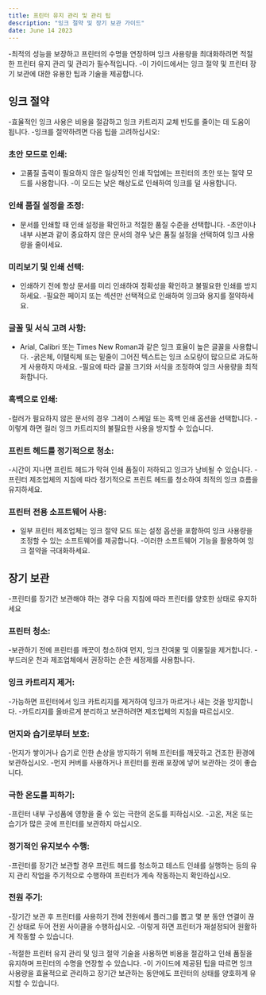 ```yaml
---
title: 프린터 유지 관리 및 관리 팁
description: "잉크 절약 및 장기 보관 가이드"
date: June 14 2023
---
```



-최적의 성능을 보장하고 프린터의 수명을 연장하며 잉크 사용량을 최대화하려면 적절한 프린터 유지 관리 및 관리가 필수적입니다. 
-이 가이드에서는 잉크 절약 및 프린터 장기 보관에 대한 유용한 팁과 기술을 제공합니다.

## 잉크 절약
-효율적인 잉크 사용은 비용을 절감하고 잉크 카트리지 교체 빈도를 줄이는 데 도움이 됩니다. 
-잉크를 절약하려면 다음 팁을 고려하십시오:

### 초안 모드로 인쇄:
- 고품질 출력이 필요하지 않은 일상적인 인쇄 작업에는 프린터의 초안 또는 절약 모드를 사용합니다. 
-이 모드는 낮은 해상도로 인쇄하여 잉크를 덜 사용합니다.

### 인쇄 품질 설정을 조정:
- 문서를 인쇄할 때 인쇄 설정을 확인하고 적절한 품질 수준을 선택합니다. 
-초안이나 내부 사본과 같이 중요하지 않은 문서의 경우 낮은 품질 설정을 선택하여 잉크 사용량을 줄이세요.

### 미리보기 및 인쇄 선택:
- 인쇄하기 전에 항상 문서를 미리 인쇄하여 정확성을 확인하고 불필요한 인쇄를 방지하세요. 
-필요한 페이지 또는 섹션만 선택적으로 인쇄하여 잉크와 용지를 절약하세요.

### 글꼴 및 서식 고려 사항:
- Arial, Calibri 또는 Times New Roman과 같은 잉크 효율이 높은 글꼴을 사용합니다. 
-굵은체, 이탤릭체 또는 밑줄이 그어진 텍스트는 잉크 소모량이 많으므로 과도하게 사용하지 마세요. 
-필요에 따라 글꼴 크기와 서식을 조정하여 잉크 사용량을 최적화합니다.

### 흑백으로 인쇄: 
-컬러가 필요하지 않은 문서의 경우 그레이 스케일 또는 흑백 인쇄 옵션을 선택합니다. 
-이렇게 하면 컬러 잉크 카트리지의 불필요한 사용을 방지할 수 있습니다.

### 프린트 헤드를 정기적으로 청소: 
-시간이 지나면 프린트 헤드가 막혀 인쇄 품질이 저하되고 잉크가 낭비될 수 있습니다. 
-프린터 제조업체의 지침에 따라 정기적으로 프린트 헤드를 청소하여 최적의 잉크 흐름을 유지하세요.

### 프린터 전용 소프트웨어 사용:
- 일부 프린터 제조업체는 잉크 절약 모드 또는 설정 옵션을 포함하여 잉크 사용량을 조정할 수 있는 소프트웨어를 제공합니다. 
-이러한 소프트웨어 기능을 활용하여 잉크 절약을 극대화하세요.

## 장기 보관
-프린터를 장기간 보관해야 하는 경우 다음 지침에 따라 프린터를 양호한 상태로 유지하세요

### 프린터 청소: 
-보관하기 전에 프린터를 깨끗이 청소하여 먼지, 잉크 잔여물 및 이물질을 제거합니다. 
-부드러운 천과 제조업체에서 권장하는 순한 세정제를 사용합니다.

### 잉크 카트리지 제거: 
-가능하면 프린터에서 잉크 카트리지를 제거하여 잉크가 마르거나 새는 것을 방지합니다. 
-카트리지를 올바르게 분리하고 보관하려면 제조업체의 지침을 따르십시오.

### 먼지와 습기로부터 보호: 
-먼지가 쌓이거나 습기로 인한 손상을 방지하기 위해 프린터를 깨끗하고 건조한 환경에 보관하십시오. 
-먼지 커버를 사용하거나 프린터를 원래 포장에 넣어 보관하는 것이 좋습니다.

### 극한 온도를 피하기: 
-프린터 내부 구성품에 영향을 줄 수 있는 극한의 온도를 피하십시오. 
-고온, 저온 또는 습기가 많은 곳에 프린터를 보관하지 마십시오.

### 정기적인 유지보수 수행: 
-프린터를 장기간 보관할 경우 프린트 헤드를 청소하고 테스트 인쇄를 실행하는 등의 유지 관리 작업을 주기적으로 수행하여 프린터가 계속 작동하는지 확인하십시오.

### 전원 주기: 
-장기간 보관 후 프린터를 사용하기 전에 전원에서 플러그를 뽑고 몇 분 동안 연결이 끊긴 상태로 두어 전원 사이클을 수행하십시오. 
-이렇게 하면 프린터가 재설정되어 원활하게 작동할 수 있습니다.


-적절한 프린터 유지 관리 및 잉크 절약 기술을 사용하면 비용을 절감하고 인쇄 품질을 유지하며 프린터의 수명을 연장할 수 있습니다. 
-이 가이드에 제공된 팁을 따르면 잉크 사용량을 효율적으로 관리하고 장기간 보관하는 동안에도 프린터의 상태를 양호하게 유지할 수 있습니다.